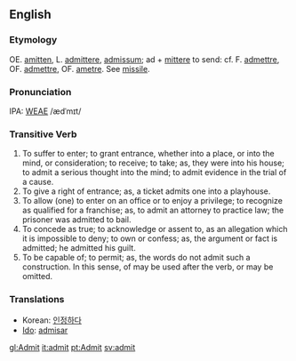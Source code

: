 ==English==
===Etymology===
OE. [[amitten]], L. [[admittere]], [[admissum]]; ad + [[mittere]] to send: cf. F. [[admettre]], OF. [[admettre]], OF. [[ametre]]. See [[missile]].

===Pronunciation===
IPA: [[WEAE]] /ædˈmɪt/

===Transitive Verb===
# To suffer to enter; to grant entrance, whether into a place, or into the mind, or consideration; to receive; to take; as, they were into his house; to admit a serious  thought into the mind; to admit evidence in the trial of a cause.
# To give a right of entrance; as, a ticket admits one into a playhouse.
# To allow (one) to enter on an office or to enjoy a privilege; to recognize as qualified for a franchise; as, to admit an attorney to practice law; the prisoner was admitted to bail.
# To concede as true; to acknowledge or assent to, as an allegation which it is impossible to deny; to own or confess; as, the argument or fact is admitted; he admitted his guilt.
# To be capable of; to permit; as, the words do not admit such a construction. In this sense, of may be used after the verb, or may be omitted.

===Translations===
*Korean: [[인정하다]]
*[[Ido]]: [[admisar]]

[[gl:Admit]]
[[it:admit]]
[[pt:Admit]]
[[sv:admit]]